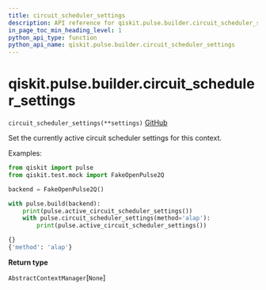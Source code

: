 ```yaml
---
title: circuit_scheduler_settings
description: API reference for qiskit.pulse.builder.circuit_scheduler_settings
in_page_toc_min_heading_level: 1
python_api_type: function
python_api_name: qiskit.pulse.builder.circuit_scheduler_settings
---
```


# qiskit.pulse.builder.circuit\_scheduler\_settings

<span id="qiskit.pulse.builder.circuit_scheduler_settings" />

`circuit_scheduler_settings(**settings)` [GitHub](https://github.com/qiskit/qiskit/tree/stable/0.19/qiskit/pulse/builder.py "view source code")

Set the currently active circuit scheduler settings for this context.

Examples:

```python
from qiskit import pulse
from qiskit.test.mock import FakeOpenPulse2Q

backend = FakeOpenPulse2Q()

with pulse.build(backend):
    print(pulse.active_circuit_scheduler_settings())
    with pulse.circuit_scheduler_settings(method='alap'):
        print(pulse.active_circuit_scheduler_settings())
```

```python
{}
{'method': 'alap'}
```

**Return type**

`AbstractContextManager`\[`None`]

